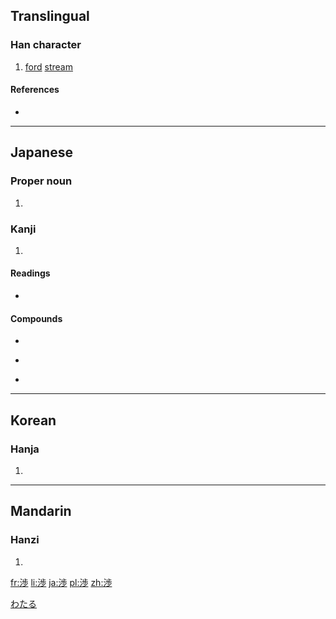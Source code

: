{{also|涉}}
==Translingual==

===Han character===
{{Han char|rn=85|rad=水|as=08|sn=11|four=|canj=水卜中竹 (EYLH), X水卜中竹 (XEYLH)}}

# [[ford]] [[stream]]

====References====
* {{Han ref|kx=0633.371|dkj=17749|hdz=80023.200|uh=6E09|ud=28169}}

----

==Japanese==
===Proper noun===
{{ja-pos|k|proper|hira=わたる|rom=Wataru}} 
# {{given name|male|lang=ja|skey=わたる}} 

===Kanji===
{{ja-kanji|grade=c|rs=水08}}

# {{defn|lang=ja|sort=水08}}

====Readings====
* {{ja-readings|on=[[しょう]] (shō)|kun=[[わたる]] (wataru), [[かかわる]] (kakawaru)}}

====Compounds====
{{top3}}
*{{l|ja|sc=Jpan|干渉|tr=かんしょう, kanshō}}
{{mid3}}
*{{l|ja|sc=Jpan|交渉|tr=こうしょう, kōshō}}
{{mid3}}
*{{l|ja|sc=Jpan|渉外|tr=しょうがい, shōgai}}
{{bottom}}

[[Category:Japanese male given names|わたる]]
----

==Korean==

===Hanja===
{{ko-hanja|hangeul=[[섭]]|eumhun=|rv=seop|mr=sŏp|y=sep}}

# {{defn|lang=ko|sort=水08}}

----

==Mandarin==

===Hanzi===
{{cmn-hanzi|pin=[[shè]] ([[she4]])|wg=she<sup>4</sup>}}

# {{defn|lang=cmn|sort=水08}}

[[fr:渉]]
[[li:渉]]
[[ja:渉]]
[[pl:渉]]
[[zh:渉]]